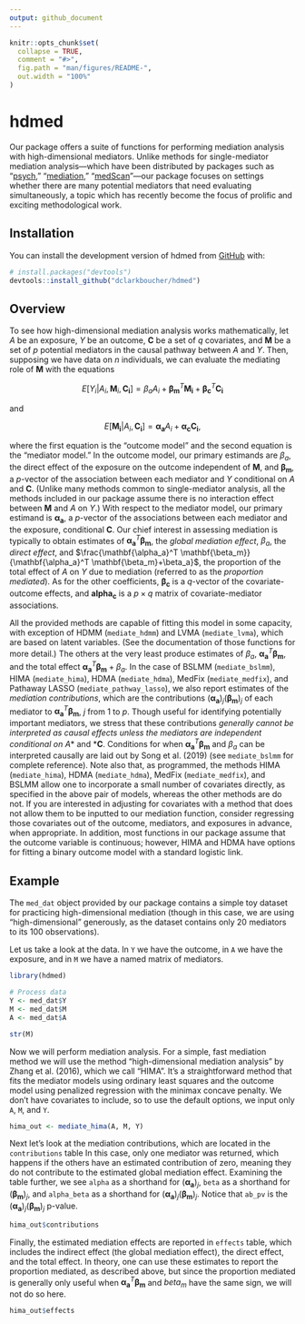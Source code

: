 ```yaml
---
output: github_document
---
```


<!-- README.md is generated from README.Rmd. Please edit that file -->

```r
knitr::opts_chunk$set(
  collapse = TRUE,
  comment = "#>",
  fig.path = "man/figures/README-",
  out.width = "100%"
)
```

# hdmed

<!-- badges: start -->
<!-- badges: end -->

Our package offers a suite of functions for performing mediation analysis with
high-dimensional mediators. Unlike methods for single-mediator mediation
analysis---which have been distributed by packages such as "[psych](https://CRAN.R-project.org/package=psych)," "[mediation](https://CRAN.R-project.org/package=mediation),"
"[medScan](https://CRAN.R-project.org/package=medScan)"---our package 
focuses on settings whether there are many potential mediators that need 
evaluating simultaneously, a topic which has recently become the focus of prolific
and exciting methodological work. 

## Installation

You can install the development version of hdmed from [GitHub](https://github.com/) with:

``` r
# install.packages("devtools")
devtools::install_github("dclarkboucher/hdmed")
```

## Overview

To see how high-dimensional mediation analysis works mathematically, let 
$A$ be an exposure, $Y$ be an outcome, $\mathbf{C}$ be a set of $q$ covariates, and 
$\mathbf{M}$ be a set of $p$ potential mediators in the causal pathway between $A$
and $Y$. Then, supposing we have data on $n$ individuals, we can evaluate the
mediating role of $\mathbf{M}$ with the equations

$$
\begin{equation}
E[Y_i|A_i,\mathbf{M}_i,\mathbf{C_i}] = \beta_aA_i+\mathbf{\beta_m}^T\mathbf{M_i} + \mathbf{\beta_c}^T\mathbf{C_i} 
\end{equation}
$$

and 

$$
\begin{equation}
E[\mathbf{M_i}|A_i,\mathbf{C_i}] =\mathbf{\alpha_a}A_i + \mathbf{\alpha_c}\mathbf{C_i}\text{,}
\end{equation}
$$

where the first equation is the "outcome model" and the second equation is the
"mediator model." In the outcome model, our primary estimands are $\beta_a$, 
the direct effect of the exposure on the outcome independent of $\mathbf{M}$, 
and $\mathbf{\beta_m}$, a $p$-vector of the association between each mediator
and $Y$ conditional on $A$ and $\mathbf{C}$. (Unlike many methods
common to single-mediator analysis, all the methods included in our package
assume there is no interaction effect between $\mathbf{M}$ and $A$ on $Y$.)
With respect to the mediator model, our primary estimand is 
$\mathbf{\alpha_a}$, a $p$-vector of the associations between each mediator and 
the exposure, conditional $\mathbf{C}$. Our chief interest in assessing 
mediation is typically to obtain estimates of 
$\mathbf{\alpha_a}^T \mathbf{\beta_m}$, the *global mediation effect*, 
$\beta_a$, the *direct effect*, and 
$\frac{\mathbf{\alpha_a}^T \mathbf{\beta_m}}{\mathbf{\alpha_a}^T \mathbf{\beta_m}+\beta_a}$,
the proportion of the total effect of $A$ on $Y$ due to mediation (referred
to as the *proportion mediated*). As for the other coefficients, 
$\mathbf{\beta_c}$ is a $q$-vector of the covariate-outcome effects, and 
$\mathbf{alpha_c}$ is a $p\times q$ matrix of covariate-mediator 
associations.

All the provided methods are capable of fitting this model in some capacity, 
with exception of HDMM (`mediate_hdmm`) and LVMA (`mediate_lvma`), which are
based on latent variables. (See the documentation of those functions for 
more detail.) The others at the very least produce estimates of $\beta_a$,
$\mathbf{\alpha_a}^T \mathbf{\beta_m}$, and the total effect 
$\mathbf{\alpha_a}^T \mathbf{\beta_m}+\beta_a$. In the case of 
BSLMM (`mediate_bslmm`), HIMA (`mediate_hima`), HDMA (`mediate_hdma`), MedFix
(`mediate_medfix`), and Pathaway LASSO (`mediate_pathway_lasso`), we also
report estimates of the *mediation contributions*, which are the contributions
$(\mathbf{\alpha_a})_j(\mathbf{\beta_m})_j$ of each mediator to 
$\mathbf{\alpha_a}^T \mathbf{\beta_m}$, $j$ from $1$ to $p$. Though useful for
identifying potentially important mediators, we stress that these contributions
*generally cannot be interpreted as causal effects unless the mediators are*
*independent conditional on *$A$* and *$\mathbf{C}$. Conditions for when 
$\mathbf{\alpha_a}^T \mathbf{\beta_m}$ and $\beta_a$ can be interpreted causally
are laid out by Song et al. (2019) (see `mediate_bslmm` for complete reference).
Note also that, as programmed, the methods HIMA (`mediate_hima`), HDMA 
(`mediate_hdma`), MedFix (`mediate_medfix`), and BSLMM  allow one to incorporate 
a small number of covariates directly, as specified in the above pair of models, 
whereas the other methods are do not. If you are interested in adjusting for 
covariates with a method that does not allow them to be inputted to our mediation
function, consider regressing those covariates out of the outcome, mediators, 
and exposures in advance, when appropriate. In addition, most functions in 
our package assume that the outcome variable is continuous; however, HIMA and
HDMA have options for fitting a binary outcome model with a standard logistic
link.

## Example

<!-- badges: start -->
<!-- badges: end -->

The `med_dat` object provided by our package contains a simple toy dataset for
practicing high-dimensional mediation (though in this case, we are using 
"high-dimensional" generously, as the dataset contains only 20 mediators to its
100 observations). 

Let us take a look at the data. In `Y` we have the outcome, in `A` we have the
exposure, and in `M` we have a named matrix of mediators. 

```r
library(hdmed)

# Process data
Y <- med_dat$Y
M <- med_dat$M
A <- med_dat$A

str(M)

```

Now we will perform mediation analysis. For a simple, fast mediation method we 
will use the method "high-dimensional mediation analysis" by Zhang et al. (2016),
which we call "HIMA". It's a straightforward method that fits the mediator models
using ordinary least squares and the outcome model using penalized regression
with the minimax concave penalty. We don't have covariates to include, so to use
the default options, we input only `A`, `M`, and `Y`.

```r
hima_out <- mediate_hima(A, M, Y)

```

Next let's look at the mediation contributions, which are located in the 
`contributions` table In this case, only one mediator was returned, which 
happens if the others have an estimated contribution of zero, meaning they do 
not contribute to the estimated global mediation effect. Examining the table 
further, we see `alpha` as a shorthand for $(\mathbf{\alpha_a})_j$, 
`beta` as a shorthand for $(\mathbf{\beta_m})_j$, and `alpha_beta` as a 
shorthand for $(\mathbf{\alpha_a})_j(\mathbf{\beta_m})_j$. Notice that `ab_pv` 
is the $(\mathbf{\alpha_a})_j(\mathbf{\beta_m})_j$ p-value.

```r
hima_out$contributions

```

Finally, the estimated mediation effects are reported in `effects` table, which
includes the indirect effect (the global mediation effect), the direct effect, 
and the total effect. In theory, one can use these estimates to report the 
proportion mediated, as described above, but since the proportion mediated is
generally only useful when $\mathbf{\alpha_a}^T \mathbf{\beta_m}$ and $beta_m$ have
the same sign, we will not do so here. 

```r
hima_out$effects

```











